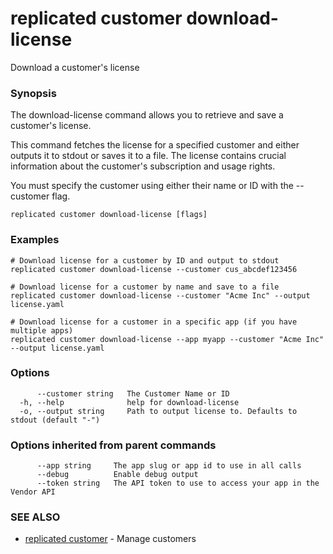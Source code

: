 # replicated customer download-license

Download a customer's license

### Synopsis

The download-license command allows you to retrieve and save a customer's license.

This command fetches the license for a specified customer and either outputs it
to stdout or saves it to a file. The license contains crucial information about
the customer's subscription and usage rights.

You must specify the customer using either their name or ID with the --customer flag.

```
replicated customer download-license [flags]
```

### Examples

```
# Download license for a customer by ID and output to stdout
replicated customer download-license --customer cus_abcdef123456

# Download license for a customer by name and save to a file
replicated customer download-license --customer "Acme Inc" --output license.yaml

# Download license for a customer in a specific app (if you have multiple apps)
replicated customer download-license --app myapp --customer "Acme Inc" --output license.yaml
```

### Options

```
      --customer string   The Customer Name or ID
  -h, --help              help for download-license
  -o, --output string     Path to output license to. Defaults to stdout (default "-")
```

### Options inherited from parent commands

```
      --app string     The app slug or app id to use in all calls
      --debug          Enable debug output
      --token string   The API token to use to access your app in the Vendor API
```

### SEE ALSO

* [replicated customer](replicated-cli-customer)	 - Manage customers

